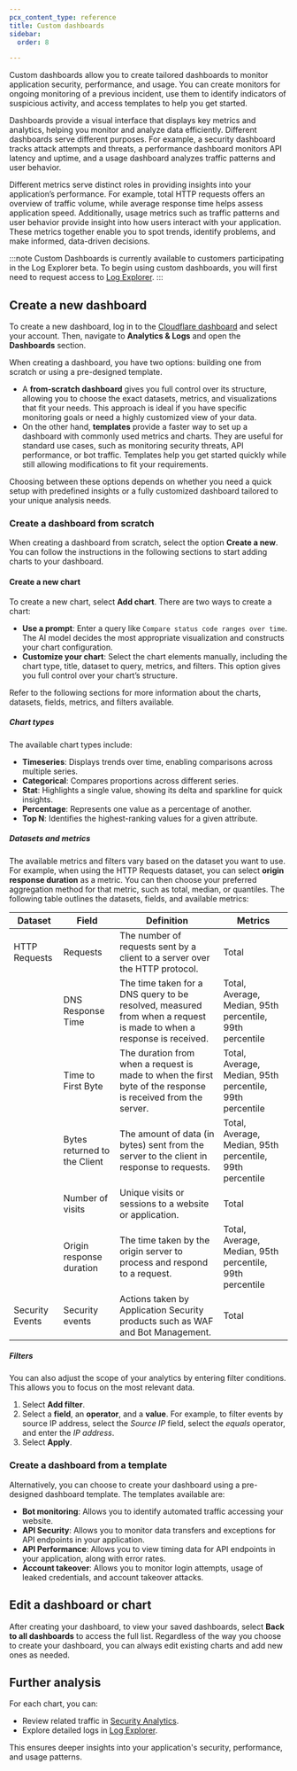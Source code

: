 ```yaml
---
pcx_content_type: reference
title: Custom dashboards
sidebar:
  order: 8

---
```


Custom dashboards allow you to create tailored dashboards to monitor application security, performance, and usage. You can create monitors for ongoing monitoring of a previous incident, use them to identify indicators of suspicious activity, and access templates to help you get started.

Dashboards provide a visual interface that displays key metrics and analytics, helping you monitor and analyze data efficiently. Different dashboards serve different purposes. For example, a security dashboard tracks attack attempts and threats, a performance dashboard monitors API latency and uptime, and a usage dashboard analyzes traffic patterns and user behavior.

Different metrics serve distinct roles in providing insights into your application’s performance. For example, total HTTP requests offers an overview of traffic volume, while average response time helps assess application speed. Additionally, usage metrics such as traffic patterns and user behavior provide insight into how users interact with your application. These metrics together enable you to spot trends, identify problems, and make informed, data-driven decisions.

:::note
Custom Dashboards is currently available to customers participating in the Log Explorer beta. To begin using custom dashboards, you will first need to request access to [Log Explorer](/logs/log-explorer/). 
:::

## Create a new dashboard

To create a new dashboard, log in to the [Cloudflare dashboard](https://dash.cloudflare.com/login) and select your account. Then, navigate to **Analytics & Logs** and open the **Dashboards** section.

When creating a dashboard, you have two options: building one from scratch or using a pre-designed template.

- A **from-scratch dashboard** gives you full control over its structure, allowing you to choose the exact datasets, metrics, and visualizations that fit your needs. This approach is ideal if you have specific monitoring goals or need a highly customized view of your data.
- On the other hand, **templates** provide a faster way to set up a dashboard with commonly used metrics and charts. They are useful for standard use cases, such as monitoring security threats, API performance, or bot traffic. Templates help you get started quickly while still allowing modifications to fit your requirements.

Choosing between these options depends on whether you need a quick setup with predefined insights or a fully customized dashboard tailored to your unique analysis needs.

### Create a dashboard from scratch

When creating a dashboard from scratch, select the option **Create a new**. You can follow the instructions in the following sections to start adding charts to your dashboard. 

#### Create a new chart

To create a new chart, select **Add chart**. There are two ways to create a chart:

- **Use a prompt**: Enter a query like `Compare status code ranges over time`. The AI model decides the most appropriate visualization and constructs your chart configuration.
- **Customize your chart**: Select the chart elements manually, including the chart type, title, dataset to query, metrics, and filters. This option gives you full control over your chart’s structure. 

Refer to the following sections for more information about the charts, datasets, fields, metrics, and filters available.

##### Chart types

The available chart types include:

- **Timeseries**: Displays trends over time, enabling comparisons across multiple series.
- **Categorical**: Compares proportions across different series.
- **Stat**: Highlights a single value, showing its delta and sparkline for quick insights.
- **Percentage**: Represents one value as a percentage of another.
- **Top N**: Identifies the highest-ranking values for a given attribute.

##### Datasets and metrics

The available metrics and filters vary based on the dataset you want to use. For example, when using the HTTP Requests dataset, you can select **origin response duration** as a metric. You can then choose your preferred aggregation method for that metric, such as total, median, or quantiles. The following table outlines the datasets, fields, and available metrics:


| Dataset          | Field                  | Definition | Metrics |
|-----------------|-----------------|------------|---------|
| HTTP Requests | Requests | The number of requests sent by a client to a server over the HTTP protocol. | Total |
| | DNS Response Time | The time taken for a DNS query to be resolved, measured from when a request is made to when a response is received. | Total, Average, Median, 95th percentile, 99th percentile |
| | Time to First Byte | The duration from when a request is made to when the first byte of the response is received from the server. | Total, Average, Median, 95th percentile, 99th percentile |
| | Bytes returned to the Client | The amount of data (in bytes) sent from the server to the client in response to requests. | Total, Average, Median, 95th percentile, 99th percentile |
| | Number of visits | Unique visits or sessions to a website or application. | Total |
| | Origin response duration | The time taken by the origin server to process and respond to a request. | Total, Average, Median, 95th percentile, 99th percentile |
| Security Events | Security events | Actions taken by Application Security products such as WAF and Bot Management. | Total |

##### Filters

You can also adjust the scope of your analytics by entering filter conditions. This allows you to focus on the most relevant data.

1. Select **Add filter**.
2. Select a **field**, an **operator**, and a **value**. For example, to filter events by source IP address, select the _Source IP_ field, select the _equals_ operator, and enter the _IP address_.
3. Select **Apply**.

### Create a dashboard from a template

Alternatively, you can choose to create your dashboard using a pre-designed dashboard template. The templates available are:

- **Bot monitoring**: Allows you to identify automated traffic accessing your website.
- **API Security**: Allows you to monitor data transfers and exceptions for API endpoints in your application.
- **API Performance**: Allows you to view timing data for API endpoints in your application, along with error rates. 
- **Account takeover**: Allows you to monitor login attempts, usage of leaked credentials, and account takeover attacks.

## Edit a dashboard or chart

After creating your dashboard, to view your saved dashboards, select **Back to all dashboards** to access the full list. Regardless of the way you choose to create your dashboard, you can always edit existing charts and add new ones as needed.

## Further analysis

For each chart, you can:

- Review related traffic in [Security Analytics](/waf/analytics/security-analytics/).
- Explore detailed logs in [Log Explorer](/logs/log-explorer/).

This ensures deeper insights into your application's security, performance, and usage patterns.
